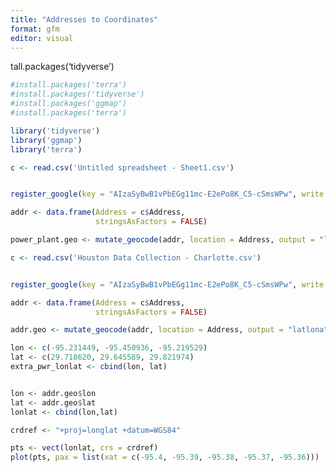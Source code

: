 ```yaml
---
title: "Addresses to Coordinates"
format: gfm
editor: visual
---
```


tall.packages('tidyverse')

```r
#install.packages('terra')
#install.packages('tidyverse')
#install.packages('ggmap')
#install.packages('terra')

library('tidyverse')
library('ggmap')
library('terra')
```

```r
c <- read.csv('Untitled spreadsheet - Sheet1.csv')


register_google(key = "AIzaSyBwB1vPbEGg11mc-E2ePo8K_C5-cSmsWPw", write = TRUE)
```

```r
addr <- data.frame(Address = c$Address,
                   stringsAsFactors = FALSE)

power_plant.geo <- mutate_geocode(addr, location = Address, output = "latlona")
```

```r
c <- read.csv('Houston Data Collection - Charlotte.csv')


register_google(key = "AIzaSyBwB1vPbEGg11mc-E2ePo8K_C5-cSmsWPw", write = TRUE)

```

```r
addr <- data.frame(Address = c$Address,
                   stringsAsFactors = FALSE)

addr.geo <- mutate_geocode(addr, location = Address, output = "latlona")


```

```r
lon <- c(-95.231449, -95.450936, -95.219529)
lat <- c(29.718620, 29.645589, 29.821974)
extra_pwr_lonlat <- cbind(lon, lat)
```

```         
```

```r
lon <- addr.geo$lon
lat <- addr.geo$lat
lonlat <- cbind(lon,lat)

crdref <- "+proj=longlat +datum=WGS84"

pts <- vect(lonlat, crs = crdref)
plot(pts, pax = list(xat = c(-95.4, -95.39, -95.38, -95.37, -95.36)))
```
